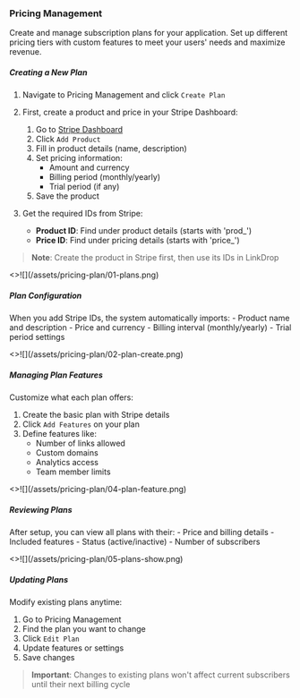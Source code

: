 
### Pricing Management

<p className="my-4">
  Create and manage subscription plans for your application. Set up different pricing tiers with custom features to meet your users' needs and maximize revenue.
</p>

##### Creating a New Plan

1. Navigate to Pricing Management and click `Create Plan`
2. First, create a product and price in your Stripe Dashboard:
   1. Go to [Stripe Dashboard](https://dashboard.stripe.com/products)
   2. Click `Add Product`
   3. Fill in product details (name, description)
   4. Set pricing information:
      - Amount and currency
      - Billing period (monthly/yearly)
      - Trial period (if any)
   5. Save the product

3. Get the required IDs from Stripe:
   - **Product ID**: Find under product details (starts with 'prod_')
   - **Price ID**: Find under pricing details (starts with 'price_')

> **Note**: Create the product in Stripe first, then use its IDs in LinkDrop

<Card className="mt-4">
  <>![](/assets/pricing-plan/01-plans.png)</>
</Card>

##### Plan Configuration

<p className="my-4">
When you add Stripe IDs, the system automatically imports:
- Product name and description
- Price and currency
- Billing interval (monthly/yearly)
- Trial period settings
</p>

<Card>
  <>![](/assets/pricing-plan/02-plan-create.png)</>
</Card>

##### Managing Plan Features

<p className="my-4">
Customize what each plan offers:

1. Create the basic plan with Stripe details
2. Click `Add Features` on your plan
3. Define features like:
   - Number of links allowed
   - Custom domains
   - Analytics access
   - Team member limits
</p>

<Card>
  <>![](/assets/pricing-plan/04-plan-feature.png)</>
</Card>

##### Reviewing Plans

<p className="my-4">
After setup, you can view all plans with their:
- Price and billing details
- Included features
- Status (active/inactive)
- Number of subscribers
</p>

<Card>
  <>![](/assets/pricing-plan/05-plans-show.png)</>
</Card>

##### Updating Plans

<p className="my-4">
Modify existing plans anytime:

1. Go to Pricing Management
2. Find the plan you want to change
3. Click `Edit Plan`
4. Update features or settings
5. Save changes

> **Important**: Changes to existing plans won't affect current subscribers until their next billing cycle
</p>
